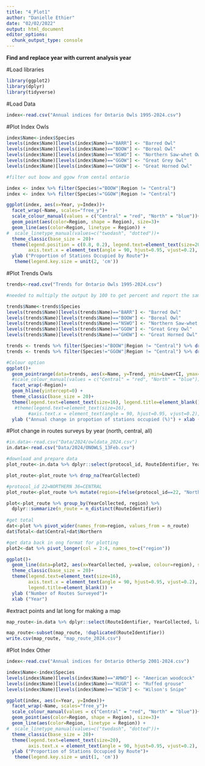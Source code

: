 ```yaml
---
title: "4_Plot1"
author: "Danielle Ethier"
date: "02/02/2022"
output: html_document
editor_options: 
  chunk_output_type: console
---
```


**Find and replace year with current analysis year**

#Load libraries
```r
library(ggplot2)
library(dplyr)
library(tidyverse)

```

#Load Data
```r

index<-read.csv("Annual indices for Ontario Owls 1995-2024.csv")

```

#Plot Index Owls
```r

index$Name<-index$Species
levels(index$Name)[levels(index$Name)=="BARR"] <- "Barred Owl"
levels(index$Name)[levels(index$Name)=="BOOW"] <- "Boreal Owl"
levels(index$Name)[levels(index$Name)=="NSWO"] <- "Northern Saw-whet Owl"
levels(index$Name)[levels(index$Name)=="GGOW"] <- "Great Grey Owl"
levels(index$Name)[levels(index$Name)=="GHOW"] <- "Great Horned Owl"

#filter out boow and ggow from cental ontario

index <- index %>% filter(Species!="BOOW"|Region != "Central")
index <- index %>% filter(Species!="GGOW"|Region != "Central")

ggplot(index, aes(x=Year, y=Index))+
  facet_wrap(~Name, scales="free_y")+
  scale_colour_manual(values = c("Central" = "red", "North" = "blue"))+
  geom_point(aes(color=Region, shape = Region), size=3)+
  geom_line(aes(color=Region, linetype = Region)) +
#  scale_linetype_manual(values=c("twodash", "dotted"))+
  theme_classic(base_size = 20)+
  theme(legend.position = c(0.8, 0.2), legend.text=element_text(size=20), 
        axis.text.x = element_text(angle = 90, hjust=0.95, vjust=0.2), legend.title=element_blank()) +
  ylab ("Proportion of Stations Occupied by Route")+
   theme(legend.key.size = unit(2, 'cm'))

```

#Plot Trends Owls
```r

trends<-read.csv("Trends for Ontario Owls 1995-2024.csv")

#needed to multiply the output by 100 to get percent and report the same as Doug.

trends$Name<-trends$Species
levels(trends$Name)[levels(trends$Name)=="BARR"] <- "Barred Owl"
levels(trends$Name)[levels(trends$Name)=="BOOW"] <- "Boreal Owl"
levels(trends$Name)[levels(trends$Name)=="NSWO"] <- "Northern Saw-whet Owl"
levels(trends$Name)[levels(trends$Name)=="GGOW"] <- "Great Grey Owl"
levels(trends$Name)[levels(trends$Name)=="GHOW"] <- "Great Horned Owl"

trends <- trends %>% filter(Species!="BOOW"|Region != "Central") %>% droplevels()
trends <- trends %>% filter(Species!="GGOW"|Region != "Central") %>% droplevels()

#Colour option
ggplot()+
  geom_pointrange(data=trends, aes(x=Name, y=Trend, ymin=LowerCI, ymax=UpperCI, colour=Region), size=1)+
  #scale_colour_manual(values = c("Central" = "red", "North" = "blue"))+
  facet_wrap(~Region)+
  geom_hline(yintercept=0) +
  theme_classic(base_size = 20)+
  theme(legend.text=element_text(size=16), legend.title=element_blank()) +
   #theme(legend.text=element_text(size=16), 
        #axis.text.x = element_text(angle = 90, hjust=0.95, vjust=0.2), legend.title=element_blank()) +
  ylab ("Annual change in propotion of stations occupied (%)") + xlab ("")

```

#Plot change in routes surveys by year (north, central, all)

```r

#in.data<-read.csv("Data/2024/owldata_2024.csv")
in.data<-read.csv("Data/2024/ONOWLS_13Feb.csv")

#download and prepare data
plot_route<-in.data %>% dplyr::select(protocol_id, RouteIdentifier, YearCollected) %>% filter(YearCollected<=2024)

plot_route<-plot_route %>% drop_na(YearCollected)

#protocol_id 22=NORTHERN 36=CENTRAL
plot_route<-plot_route %>% mutate(region=ifelse(protocol_id==22, "Northern", "Central"))

plot<-plot_route %>% group_by(YearCollected, region) %>%
  dplyr::summarize(n_route = n_distinct(RouteIdentifier)) 
  
#get total
dat<-plot %>% pivot_wider(names_from=region, values_from = n_route)
dat$Total<-dat$Central+dat$Northern

#get data back in ong format for plotting
plot2<-dat %>% pivot_longer(col = 2:4, names_to=c("region"))

ggplot()+
  geom_line(data=plot2, aes(x=YearCollected, y=value, colour=region), size=1)+
  theme_classic(base_size = 20)+
  theme(legend.text=element_text(size=16), 
        axis.text.x = element_text(angle = 90, hjust=0.95, vjust=0.2), 
        legend.title=element_blank()) +
  ylab ("Number of Routes Surveyed")+
  xlab ("Year")


```

#extract points and lat long for making a map

```r

map_route<-in.data %>% dplyr::select(RouteIdentifier, YearCollected, latitude, longitude) %>% filter (YearCollected == 2024)

map_route<-subset(map_route, !duplicated(RouteIdentifier)) 
write.csv(map_route, "map_route_2024.csv")

```

#Plot Index Other
```r

index<-read.csv("Annual indices for Ontario OtherSp 2001-2024.csv")

index$Name<-index$Species
levels(index$Name)[levels(index$Name)=="AMWO"] <- "American woodcock"
levels(index$Name)[levels(index$Name)=="RUGR"] <- "Ruffed grouse"
levels(index$Name)[levels(index$Name)=="WISN"] <- "Wilson's Snipe"

ggplot(index, aes(x=Year, y=Index))+
  facet_wrap(~Name, scales="free_y")+
  scale_colour_manual(values = c("Central" = "red", "North" = "blue"))+
  geom_point(aes(color=Region, shape = Region), size=3)+
  geom_line(aes(color=Region, linetype = Region)) +
#  scale_linetype_manual(values=c("twodash", "dotted"))+
  theme_classic(base_size = 20)+
  theme(legend.text=element_text(size=20), 
        axis.text.x = element_text(angle = 90, hjust=0.95, vjust=0.2), legend.title=element_blank()) +
  ylab ("Proportion of Stations Occupied by Route")+
   theme(legend.key.size = unit(1, 'cm'))
```
